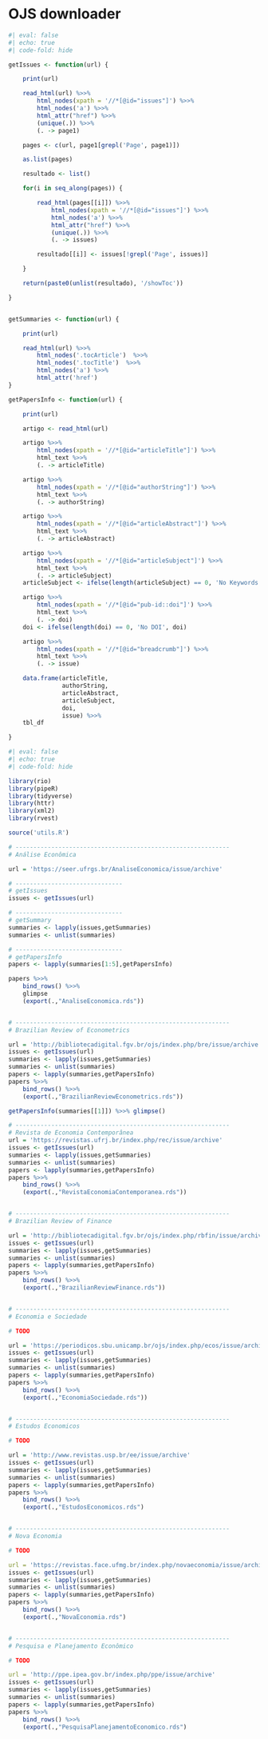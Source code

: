 
# OJS downloader

```r
#| eval: false 
#| echo: true
#| code-fold: hide

getIssues <- function(url) {

    print(url)

    read_html(url) %>>% 
        html_nodes(xpath = '//*[@id="issues"]') %>>%
        html_nodes('a') %>>% 
        html_attr("href") %>>% 
        (unique(.)) %>>% 
        (. -> page1)

    pages <- c(url, page1[grepl('Page', page1)])

    as.list(pages)

    resultado <- list()

    for(i in seq_along(pages)) {

        read_html(pages[[i]]) %>>% 
            html_nodes(xpath = '//*[@id="issues"]') %>>%
            html_nodes('a') %>>% 
            html_attr("href") %>>% 
            (unique(.)) %>>% 
            (. -> issues)

        resultado[[i]] <- issues[!grepl('Page', issues)]

    }

    return(paste0(unlist(resultado), '/showToc'))

}


getSummaries <- function(url) {

    print(url)

    read_html(url) %>>% 
        html_nodes('.tocArticle')  %>>% 
        html_nodes('.tocTitle')  %>>% 
        html_nodes('a') %>>% 
        html_attr('href') 
}

getPapersInfo <- function(url) {

    print(url)

    artigo <- read_html(url)

    artigo %>>% 
        html_nodes(xpath = '//*[@id="articleTitle"]') %>>%
        html_text %>>% 
        (. -> articleTitle)

    artigo %>>% 
        html_nodes(xpath = '//*[@id="authorString"]') %>>%
        html_text %>>% 
        (. -> authorString)

    artigo %>>% 
        html_nodes(xpath = '//*[@id="articleAbstract"]') %>>%
        html_text %>>% 
        (. -> articleAbstract)

    artigo %>>% 
        html_nodes(xpath = '//*[@id="articleSubject"]') %>>%
        html_text %>>% 
        (. -> articleSubject)
    articleSubject <- ifelse(length(articleSubject) == 0, 'No Keywords', articleSubject)

    artigo %>>% 
        html_nodes(xpath = '//*[@id="pub-id::doi"]') %>>%
        html_text %>>% 
        (. -> doi)
    doi <- ifelse(length(doi) == 0, 'No DOI', doi)

    artigo %>>% 
        html_nodes(xpath = '//*[@id="breadcrumb"]') %>>%
        html_text %>>%   
        (. -> issue)

    data.frame(articleTitle, 
               authorString, 
               articleAbstract, 
               articleSubject, 
               doi,
               issue) %>>% 
    tbl_df

}
```


```r
#| eval: false 
#| echo: true
#| code-fold: hide

library(rio)
library(pipeR)
library(tidyverse)
library(httr)
library(xml2)
library(rvest)

source('utils.R')

# ------------------------------------------------------------
# Análise Econômica

url = 'https://seer.ufrgs.br/AnaliseEconomica/issue/archive'

# ------------------------------
# getIssues
issues <- getIssues(url)

# ------------------------------
# getSummary
summaries <- lapply(issues,getSummaries)
summaries <- unlist(summaries)

# ------------------------------
# getPapersInfo
papers <- lapply(summaries[1:5],getPapersInfo) 

papers %>>% 
    bind_rows() %>>% 
    glimpse
    (export(.,"AnaliseEconomica.rds"))


# ------------------------------------------------------------
# Brazilian Review of Econometrics

url = 'http://bibliotecadigital.fgv.br/ojs/index.php/bre/issue/archive'
issues <- getIssues(url)
summaries <- lapply(issues,getSummaries)
summaries <- unlist(summaries)
papers <- lapply(summaries,getPapersInfo) 
papers %>>% 
    bind_rows() %>>% 
    (export(.,"BrazilianReviewEconometrics.rds"))

getPapersInfo(summaries[[1]]) %>>% glimpse()

# ------------------------------------------------------------
# Revista de Economia Contemporânea
url = 'https://revistas.ufrj.br/index.php/rec/issue/archive'
issues <- getIssues(url)
summaries <- lapply(issues,getSummaries)
summaries <- unlist(summaries)
papers <- lapply(summaries,getPapersInfo) 
papers %>>% 
    bind_rows() %>>% 
    (export(.,"RevistaEconomiaContemporanea.rds"))


# ------------------------------------------------------------
# Brazilian Review of Finance

url = 'http://bibliotecadigital.fgv.br/ojs/index.php/rbfin/issue/archive'
issues <- getIssues(url)
summaries <- lapply(issues,getSummaries)
summaries <- unlist(summaries)
papers <- lapply(summaries,getPapersInfo) 
papers %>>% 
    bind_rows() %>>% 
    (export(.,"BrazilianReviewFinance.rds"))


# ------------------------------------------------------------
# Economia e Sociedade

# TODO

url = 'https://periodicos.sbu.unicamp.br/ojs/index.php/ecos/issue/archive'
issues <- getIssues(url)
summaries <- lapply(issues,getSummaries)
summaries <- unlist(summaries)
papers <- lapply(summaries,getPapersInfo) 
papers %>>% 
    bind_rows() %>>% 
    (export(.,"EconomiaSociedade.rds"))


# ------------------------------------------------------------
# Estudos Economicos

# TODO

url = 'http://www.revistas.usp.br/ee/issue/archive'
issues <- getIssues(url)
summaries <- lapply(issues,getSummaries)
summaries <- unlist(summaries)
papers <- lapply(summaries,getPapersInfo) 
papers %>>% 
    bind_rows() %>>% 
    (export(.,"EstudosEconomicos.rds")


# ------------------------------------------------------------
# Nova Economia

# TODO

url = 'https://revistas.face.ufmg.br/index.php/novaeconomia/issue/archive'
issues <- getIssues(url)
summaries <- lapply(issues,getSummaries)
summaries <- unlist(summaries)
papers <- lapply(summaries,getPapersInfo) 
papers %>>% 
    bind_rows() %>>% 
    (export(.,"NovaEconomia.rds")


# ------------------------------------------------------------
# Pesquisa e Planejamento Econômico

# TODO

url = 'http://ppe.ipea.gov.br/index.php/ppe/issue/archive'
issues <- getIssues(url)
summaries <- lapply(issues,getSummaries)
summaries <- unlist(summaries)
papers <- lapply(summaries,getPapersInfo) 
papers %>>% 
    bind_rows() %>>% 
    (export(.,"PesquisaPlanejamentoEconomico.rds")
```


